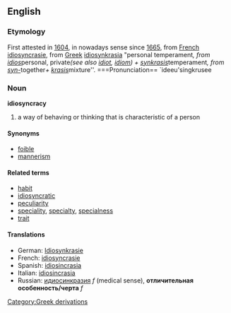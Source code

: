 ==English==
===Etymology===
First attested in [[w:1604|1604]], in nowadays sense since [[w:1665|1665]], from [[French]] [[idiosyncrasie]], from [[Greek]] [[idiosynkrasia]] "personal temperament'', from [[idios]] ''personal, private'' (see also [[idiot]], [[idiom]]) + [[synkrasis]] ''temperament'', from [[syn-]] ''together'' + [[krasis]] ''mixture''. 
===Pronunciation==
`ideeu'singkrusee

===Noun===
'''idiosyncracy'''
#a way of behaving or thinking that is characteristic of a person

====Synonyms====
*[[foible]]
*[[mannerism]]

====Related terms====
*[[habit]]
*[[idiosyncratic]]
*[[peculiarity]]
*[[speciality]], [[specialty]], [[specialness]]
*[[trait]]

====Translations====
*German: [[Idiosynkrasie]]
*French: [[idiosyncrasie]]
*Spanish: [[idiosincrasia]]
*Italian: [[idiosincrasia]]
*Russian: [[идиосинкразия]] ''f'' (medical sense), '''отличительная особенность/черта''' ''f''
[[Category:Greek derivations]]